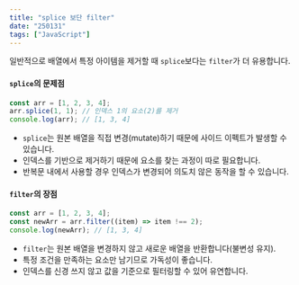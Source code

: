 ```yaml
---
title: "splice 보단 filter"
date: "250131"
tags: ["JavaScript"]
---
```


일반적으로 배열에서 특정 아이템을 제거할 때 `splice`보다는 `filter`가 더 유용합니다.

#### `splice`의 문제점

```typescript
const arr = [1, 2, 3, 4];
arr.splice(1, 1); // 인덱스 1의 요소(2)를 제거
console.log(arr); // [1, 3, 4]
```

- `splice`는 원본 배열을 직접 변경(mutate)하기 때문에 사이드 이펙트가 발생할 수 있습니다.
- 인덱스를 기반으로 제거하기 때문에 요소를 찾는 과정이 따로 필요합니다.
- 반복문 내에서 사용할 경우 인덱스가 변경되어 의도치 않은 동작을 할 수 있습니다.

#### `filter`의 장점

```typescript
const arr = [1, 2, 3, 4];
const newArr = arr.filter((item) => item !== 2);
console.log(newArr); // [1, 3, 4]
```

- `filter`는 원본 배열을 변경하지 않고 새로운 배열을 반환합니다(불변성 유지).
- 특정 조건을 만족하는 요소만 남기므로 가독성이 좋습니다.
- 인덱스를 신경 쓰지 않고 값을 기준으로 필터링할 수 있어 유연합니다.

